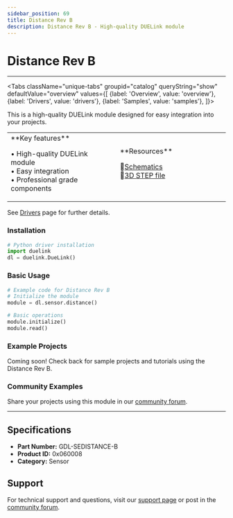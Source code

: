```yaml
---
sidebar_position: 69
title: Distance Rev B
description: Distance Rev B - High-quality DUELink module
---
```



# Distance Rev B

<ProductImageSelector 
  partNumber="sedistance-b"
  productName="Distance Rev B"
/>

---

<Tabs className="unique-tabs" groupid="catalog" queryString="show" defaultValue="overview"
  values={[
    {label: 'Overview', value: 'overview'},
    {label: 'Drivers', value: 'drivers'},
    {label: 'Samples', value: 'samples'},
  ]}>

<TabItem value="overview">

This is a high-quality DUELink module designed for easy integration into your projects.

<table><td width='50%'>
**Key features**

• High-quality DUELink module<br/>
• Easy integration<br/>
• Professional grade components<br/>

</td><td width='50%'>
**Resources**
 
📄[Schematics](/sch/sedistance-b.pdf)<br/>
🔩[3D STEP file](/3d/sedistance-b.step)<br/>

</td></table>

</TabItem>

<TabItem value="drivers">

See [Drivers](../../engine/drivers) page for further details.

### Installation

```python
# Python driver installation
import duelink
dl = duelink.DueLink()
```

### Basic Usage

```python
# Example code for Distance Rev B
# Initialize the module
module = dl.sensor.distance()

# Basic operations
module.initialize()
module.read()
```

</TabItem>

<TabItem value="samples">

### Example Projects

Coming soon! Check back for sample projects and tutorials using the Distance Rev B.

### Community Examples

Share your projects using this module in our [community forum](https://forums.ghielectronics.com).

</TabItem>

</Tabs>

---

## Specifications

- **Part Number:** GDL-SEDISTANCE-B
- **Product ID:** 0x060008
- **Category:** Sensor

## Support

For technical support and questions, visit our [support page](../../support) or post in the [community forum](https://forums.ghielectronics.com).
